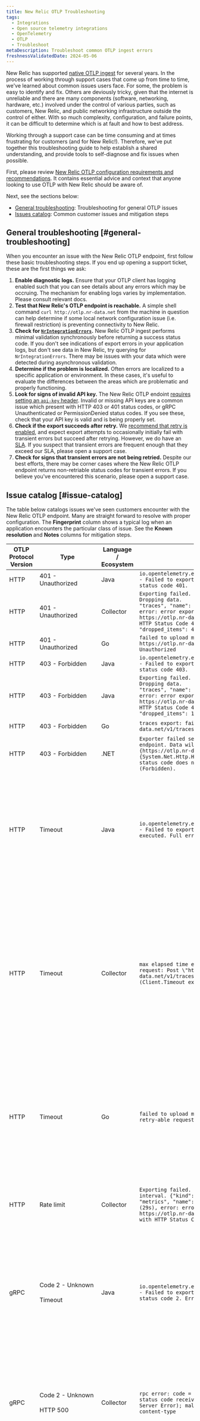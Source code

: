```yaml
---
title: New Relic OTLP Troubleshooting
tags:
  - Integrations
  - Open source telemetry integrations
  - OpenTelemetry
  - OTLP
  - Troubleshoot
metaDescription: Troubleshoot common OTLP ingest errors
freshnessValidatedDate: 2024-05-06
---
```


New Relic has supported [native OTLP ingest](/docs/more-integrations/open-source-telemetry-integrations/opentelemetry/best-practices/opentelemetry-otlp/) for several years. In the process of working through support cases that come up from time to time, we've learned about common issues users face. For some, the problem is easy to identify and fix. Others are deviously tricky, given that the internet is unreliable and there are many components (software, networking, hardware, etc.) involved under the control of various parties, such as customers, New Relic, and public networking infrastructure outside the control of either. With so much complexity, configuration, and failure points, it can be difficult to determine which is at fault and how to best address.

Working through a support case can be time consuming and at times frustrating for customers (and for New Relic!). Therefore, we've put together this troubleshooting guide to help establish a shared understanding, and provide tools to self-diagnose and fix issues when possible.

First, please review [New Relic OTLP configuration requirements and recommendations](/docs/more-integrations/open-source-telemetry-integrations/opentelemetry/best-practices/opentelemetry-otlp/). It contains essential advice and context that anyone looking to use OTLP with New Relic should be aware of. 

Next, see the sections below:

* [General troubleshooting](#general-troubleshooting): Troubleshooting for general OTLP issues
* [Issues catalog](#issue-catalog): Common customer issues and mitigation steps

## General troubleshooting [#general-troubleshooting]

When you encounter an issue with the New Relic OTLP endpoint, first follow these basic troubleshooting steps. If you end up opening a support ticket, these are the first things we ask:

1. **Enable diagnostic logs.** Ensure that your OTLP client has logging enabled such that you can see details about any errors which may be occruing. The mechanism for enabling logs varies by implementation. Please consult relevant docs.
2. **Test that New Relic's OTLP endpoint is reachable.** A simple shell command `curl http://otlp.nr-data.net` from the machine in question can help determine if some local network configuration issue (i.e. firewall restriction) is preventing connectivity to New Relic.
3. **Check for [`NrIntegrationErrors`](/docs/telemetry-data-platform/manage-data/nrintegrationerror/).** New Relic OTLP ingest performs minimal validation synchronously before returning a success status code. If you don't see indications of export errors in your application logs, but don't see data in New Relic, try querying for `NrIntegrationErrors`. There may be issues with your data which were detected during asynchronous validation.
4. **Determine if the problem is localized.** Often errors are localized to a specific application or environment. In these cases, it's useful to evaluate the differences between the areas which are problematic and properly functioning.
5. **Look for signs of invalid API key.** The New Relic OTLP endoint [requires setting an `api-key` header](/docs/more-integrations/open-source-telemetry-integrations/opentelemetry/best-practices/opentelemetry-otlp/#api-key). Invalid or missing API keys are a common issue which present with HTTP 403 or 401 status codes, or gRPC Unauthenticated or PermissionDenied status codes. If you see these, check that your API key is valid and is being properly set.
6. **Check if the export succeeds after retry.** We [recommend that retry is enabled](/docs/more-integrations/open-source-telemetry-integrations/opentelemetry/best-practices/opentelemetry-otlp/#retry), and expect export attempts to occasionally initially fail with transient errors but succeed after retrying. However, we do have an [SLA](/docs/licenses/license-information/referenced-policies/service-level-availability-commitment/). If you suspect that transient errors are frequent enough that they exceed our SLA, please open a support case.
7. **Check for signs that transient errors are not being retried.** Despite our best efforts, there may be corner cases where the New Relic OTLP endpoint returns non-retriable status codes for transient errors. If you believe you've encountered this scenario, please open a support case.

## Issue catalog [#issue-catalog]

The table below catalogs issues we've seen customers encounter with the New Relic OTLP endpoint. Many are straight forward to resolve with proper configuration. The **Fingerprint** column shows a typical log when an application encounters the particular class of issue. See the **Known resolution** and **Notes** columns for mitigation steps.

| OTLP Protocol Version | Type | Language / Ecosystem | Fingerprint | Known Resolution | Notes |
|---|---|---|---|---|---|
| HTTP | 401 - Unauthorized | Java | `io.opentelemetry.exporter.internal.http.HttpExporter - Failed to export spans. Server responded with HTTP status code 401.` | [Include API Key](/docs/more-integrations/open-source-telemetry-integrations/opentelemetry/best-practices/opentelemetry-otlp/#api-key) | Missing `api-key` header |
| HTTP | 401 - Unauthorized | Collector | `Exporting failed. The error is not retryable. Dropping data.    {"kind": "exporter", "data_type": "traces", "name": "otlphttp", "error": "Permanent error: error exporting items, request to https://otlp.nr-data.net/v1/traces responded with HTTP Status Code 401, Message=, Details=[]", "dropped_items": 4}` | [Include API Key](/docs/more-integrations/open-source-telemetry-integrations/opentelemetry/best-practices/opentelemetry-otlp/#api-key) | Missing `api-key` header |
| HTTP | 401 - Unauthorized | Go | `failed to upload metrics: failed to send metrics to https://otlp.nr-data.net/v1/metrics: 401 Unauthorized` | [Include API Key](/docs/more-integrations/open-source-telemetry-integrations/opentelemetry/best-practices/opentelemetry-otlp/#api-key) | Missing `api-key` header |
| HTTP | 403 - Forbidden | Java | `io.opentelemetry.exporter.internal.http.HttpExporter - Failed to export spans. Server responded with HTTP status code 403.` | [Verify API Key](/docs/more-integrations/open-source-telemetry-integrations/opentelemetry/best-practices/opentelemetry-otlp/#api-key) | Invalid `api-key` header |
| HTTP | 403 - Forbidden | Java | `Exporting failed. The error is not retryable. Dropping data.    {"kind": "exporter", "data_type": "traces", "name": "otlphttp", "error": "Permanent error: error exporting items, request to https://otlp.nr-data.net/v1/traces responded with HTTP Status Code 403, Message=, Details=[]", "dropped_items": 14}` | [Verify API Key](/docs/more-integrations/open-source-telemetry-integrations/opentelemetry/best-practices/opentelemetry-otlp/#api-key) | Invalid `api-key` header |
| HTTP | 403 - Forbidden | Go | `traces export: failed to send to https://otlp.nr-data.net/v1/traces: 403 Forbidden` | [Verify API Key](/docs/more-integrations/open-source-telemetry-integrations/opentelemetry/best-practices/opentelemetry-otlp/#api-key) | Invalid `api-key` header |
| HTTP | 403 - Forbidden | .NET | `Exporter failed send data to collector to {0} endpoint. Data will not be sent. Exception: {1}{https://otlp.nr-data.net:4317/v1/traces}{System.Net.Http.HttpRequestException: Response status code does not indicate success: 403 (Forbidden).` | [Verify API Key](/docs/more-integrations/open-source-telemetry-integrations/opentelemetry/best-practices/opentelemetry-otlp/#api-key) | Invalid `api-key` header |
| HTTP | Timeout | Java | `io.opentelemetry.exporter.internal.http.HttpExporter - Failed to export spans. The request could not be executed. Full error message: timeout` | [Tune batching / timeout](/docs/more-integrations/open-source-telemetry-integrations/opentelemetry/best-practices/opentelemetry-otlp/#payload) | Occurs after export times out. Check timeout settings and client network status.<br></br>If you've ruled out client side network and configuration, open support case. |
| HTTP | Timeout | Collector | `max elapsed time expired failed to make an HTTP request: Post \"https://otlp.nr-data.net/v1/traces\": context deadline exceeded (Client.Timeout exceeded while awaiting headers)` | [Tune batching / timeout](/docs/more-integrations/open-source-telemetry-integrations/opentelemetry/best-practices/opentelemetry-otlp/#payload) | Typically occurs after retry attempts fail and export times out. Can be related to client network, client retry / timeout configuration, or New Relic network / servers.<br></br>If you've ruled out client side network and configuration, open support case. |
| HTTP | Timeout | Go | `failed to upload metrics: context deadline exceeded: retry-able request failure` | [Tune batching / timeout](/docs/more-integrations/open-source-telemetry-integrations/opentelemetry/best-practices/opentelemetry-otlp/#payload) | Occurs after export times out. Check timeout settings and client network status.<br></br>If you've ruled out client side network and configuration, open support case. |
| HTTP | Rate limit | Collector | `Exporting failed. Will retry the request after interval.	{"kind": "exporter", "data_type": "metrics", "name": "otlphttp", "error": "Throttle (29s), error: error exporting items, request to https://otlp.nr-data.net:443/v1/metrics responded with HTTP Status Code 429", "interval": "29s"}` | [Tune batching](/docs/more-integrations/open-source-telemetry-integrations/opentelemetry/best-practices/opentelemetry-otlp/#payload) | Rate limit exceeded.<br></br>Adjust batching configuration to reduce request rate. |
| gRPC | Code 2 - Unknown<br></br>Timeout | Java | `io.opentelemetry.exporter.internal.grpc.GrpcExporter - Failed to export spans. Server responded with gRPC status code 2. Error message: timeout` | [Tune batching / timeout](/docs/more-integrations/open-source-telemetry-integrations/opentelemetry/best-practices/opentelemetry-otlp/#payload) | Occurs after export times out. Check timeout settings and client network status.<br></br>If you've ruled out client side network and configuration, open support case. |
| gRPC | Code 2 - Unknown<br></br>HTTP 500 | Collector | `rpc error: code = Unknown desc = unexpected HTTP status code received from server: 500 (Internal Server Error); malformed header: missing HTTP content-type` | | New Relic networking vendor produced non-retriable status code for transient error.<br></br>If this happens repeatedly, open support case. |
| gRPC | Code 2 - Unknown<br></br>HTTP 530 | Collector | `rpc error: code = Unknown desc = unexpected HTTP status code received from server: 530 (); transport: received unexpected content-type \"text/html; charset=UTF-8\"` | | New Relic networking vendor produced non-retriable status code for transient error.<br></br>If this happens repeatedly, open support case. |
| gRPC | Code 4 - DeadlineExceeded | Collector | `rpc error: code = DeadlineExceeded desc = context deadline exceeded` | [Tune batching / timeout](/docs/more-integrations/open-source-telemetry-integrations/opentelemetry/best-practices/opentelemetry-otlp/#payload) | Typically occurs after retry attempts fail and export times out. Can be related to client network, client retry / timeout configuration, or New Relic network / servers.<br></br>If you've ruled out client side network and configuration, open support case. |
| gRPC | Code 7 - Unauthenticated | Java | `io.opentelemetry.exporter.internal.grpc.GrpcExporter - Failed to export spans. Server responded with gRPC status code 7.` | [Include API Key](/docs/more-integrations/open-source-telemetry-integrations/opentelemetry/best-practices/opentelemetry-otlp/#api-key) | Missing `api-key` header |
| gRPC | Code 7 - Unauthenticated | .NET | `Exporter failed send data to collector to {0} endpoint. Data will not be sent. Exception: {1}{https://otlp.nr-data.net:4317/}{Grpc.Core.RpcException: Status(StatusCode="Unauthenticated", Detail="")` | [Include API Key](/docs/more-integrations/open-source-telemetry-integrations/opentelemetry/best-practices/opentelemetry-otlp/#api-key) | Missing `api-key` header |
| gRPC | Code 8 - ResourceExhausted | Collector | `rpc error: code = ResourceExhausted desc = Too many requests", "dropped_items": 1024` | [Tune batching](/docs/more-integrations/open-source-telemetry-integrations/opentelemetry/best-practices/opentelemetry-otlp/#payload) | Rate limit exceeded.<br></br>Adjust batching configuration to reduce request rate. |
| gRPC | Code 13 - Internal | Java | `io.opentelemetry.exporter.internal.grpc.GrpcExporter - Failed to export spans. Server responded with gRPC status code 13.` | | Not enough information to diagnose. Could be New Relic networking vendor produced non-retriable status code for a transient error.<br></br>If this happens repeatedly, open a support case. |
| gRPC | Code 13 - Internal<br></br>HTTP 400 | Collector | `rpc error: code = Internal desc = unexpected HTTP status code received from server: 400 (Bad Request)` | | New Relic networking vendor produced non-retriable status code for a transient error.<br></br>If this happens repeatedly, open a support case. |
| gRPC | Code 14 - Unavailable<br></br>Connection reset | Collector | `rpc error: code = Unavailable desc = error reading from server: read tcp 100.127.0.171:47470->162.247.241.110:4317: read: connection reset by peer` | [Tune retry](/docs/more-integrations/open-source-telemetry-integrations/opentelemetry/best-practices/opentelemetry-otlp/#retry) | Should solve with retry. Ensure collector has sufficient resources to handle retry backpressure. |
| gRPC | Code 14 - Unavailable<br></br>HTTP 502 | Collector | `rpc error: code = Unavailable desc = unexpected HTTP status code received from server: 502 (Bad Gateway); transport: received unexpected content-type "text/html"` | [Tune retry](/docs/more-integrations/open-source-telemetry-integrations/opentelemetry/best-practices/opentelemetry-otlp/#retry) | Should solve with retry. Ensure collector has sufficient resources to handle retry backpressure. |
| gRPC | Code 14 - Unavailable<br></br>HTTP 503 | Collector | `rpc error: code = Unavailable desc = unexpected HTTP status code received from server: 503 (Service Unavailable)` | [Tune retry](/docs/more-integrations/open-source-telemetry-integrations/opentelemetry/best-practices/opentelemetry-otlp/#retry) | Should solve with retry. Ensure collector has sufficient resources to handle retry backpressure. |
| gRPC | Code 16 - PermissionDenied | Java | `io.opentelemetry.exporter.internal.grpc.GrpcExporter - Failed to export spans. Server responded with gRPC status code 16.` | [Verify API Key](/docs/more-integrations/open-source-telemetry-integrations/opentelemetry/best-practices/opentelemetry-otlp/#api-key) | Invalid `api-key` header |
| gRPC | Code 16 - PermissionDenied | .NET | `Exporter failed send data to collector to {0} endpoint. Data will not be sent. Exception: {1}{https://otlp.nr-data.net:4317/}{Grpc.Core.RpcException: Status(StatusCode="PermissionDenied", Detail="")` | [Verify API Key](/docs/more-integrations/open-source-telemetry-integrations/opentelemetry/best-practices/opentelemetry-otlp/#api-key) | Invalid `api-key` header |
